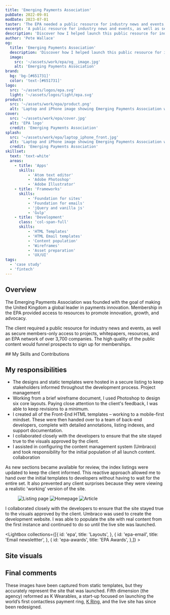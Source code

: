 ```yaml
---
title: 'Emerging Payments Association'
pubDate: 2022-09-01
modDate: 2023-07-01
taster: 'The EPA needed a public resource for industry news and events, as well as members-only access to projects, whitepapers, and resources across a network of over 3,700 businesses.'
excerpt: 'A public resource for industry news and events, as well as secure members-only access to projects, whitepapers, resources'
description: 'Discover how I helped launch this public resource for industry news and events, whitepapers, and resources - all within a network of over 3,700 businesses.'
author: 'Pete Wallace'
og:
  title: 'Emerging Payments Association'
  description: 'Discover how I helped launch this public resource for industry news and events, whitepapers, and resources - all within a network of over 3,700 businesses.'
  image: 
    src: '~/assets/work/epa/og__image.jpg'
    alt: 'Emerging Payments Association'
brand: 
  bg: 'bg-[#651731]'
  color: 'text-[#651731]'
logo:
  src: '~/assets/logos/epa.svg'
  light: '~/assets/logos/light/epa.svg'
product:
  src: '~/assets/work/epa/product.png'
  alt: 'Laptop and iPhone image showing Emerging Payments Association website'
cover:
  src: '~/assets/work/epa/cover.jpg'
  alt: 'EPA logo'
  credit: 'Emerging Payments Association'
splash:
  src: '~/assets/work/epa/laptop_iphone_front.jpg'
  alt: 'Laptop and iPhone image showing Emerging Payments Association website'
  credit: 'Emerging Payments Association'
skillset:
  text: 'text-white'
  areas:
    - title: 'Apps'
      skills:
          - 'Atom text editor'
          - 'Adobe Photoshop'
          - 'Adobe Illustrator'
    - title: 'Frameworks'
      skills:
          - 'Foundation for sites'
          - 'Foundation for emails'
          - 'jQuery and vanilla js'
          - 'Gulp'
    - title: 'Development'
      class: 'col-span-full'
      skills:
          - 'HTML Templates'
          - 'HTML Email templates'
          - 'Content population'
          - 'Wireframes'
          - 'Asset preparation'
          - 'UX/UI'
tags: 
  - 'case study'
  - 'fintech'
---
```








## Overview

<p class="text-step-1">The Emerging Payments Association was founded with the goal of making the United Kingdom a global leader in payments innovation. Membership in the EPA provided access to resources to promote innovation, growth, and advocacy.</p>

The client required a public resource for industry news and events, as well as secure members-only access to projects, whitepapers, resources, and an EPA network of over 3,700 companies. The high quality of the public content would funnel prospects to sign up for memberships.

<Skills skillset={frontmatter.skillset} bg={frontmatter.brand.bg}>
## My Skills and Contributions
</Skills>

## My responsibilities

-   The designs and static templates were hosted in a secure listing to keep stakeholders informed throughout the development process. <span class="label-info m-0!">Project management</span>
-   Working from a brief wireframe document, I used Photoshop to design six core layouts. Paying close attention to the client's feedback, I was able to keep revisions to a minimum.
-   I created all of the Front-End HTML templates – working to a mobile-first mindset. These were then handed over to a team of back-end developers, complete with detailed annotations, listing indexes, and support documentation.
-   I collaborated closely with the developers to ensure that the site stayed true to the visuals approved by the client.
-   I assisted in configuring the content management system (Umbraco) and took responsibility for the initial population of all launch content. <span class="label-info m-0!">collaboration</span>


As new sections became available for review, the index listings were updated to keep the client informed. This reactive approach allowed me to hand over the initial templates to developers without having to wait for the entire set. It also prevented any client surprises because they were viewing a realistic 'working' version of the site.

<Figure caption='Example of the index listing and template pages ' credit={frontmatter.title}>
  <Image src={listing_1} alt="Listing page" class="w-full h-auto shadow-md border border-line" />
  <Image src={listing_2} alt="Homepage" class="w-full h-auto shadow-md border border-line" />
  <Image src={listing_3} alt="Article" class="w-full h-auto shadow-md border border-line" />
</Figure>


I collaborated closely with the developers to ensure that the site stayed true to the visuals approved by the client.
Umbraco was used to create the development website. I was able to populate the site with real content from the first instance and continued to do so until the live site was launched.

<Lightbox collections={[{
            id: 'epa',
            title: 'Layouts',
        },
        {
            id: 'epa-email',
            title: 'Email newslettter',
        },
        {
            id: 'epa-awards',
            title: 'EPA Awards',
        },]} >
<Fragment slot='title'>
## Site visuals
</Fragment>
</Lightbox>


## Final comments

These images have been captured from static templates, but they accurately represent the site that was launched. Fifth dimension (the agency) reformed as K Wearables, a start-up focused on launching the world’s first contactless payment ring, [K Ring](/work/mykring/), and the live site has since been redesigned.

